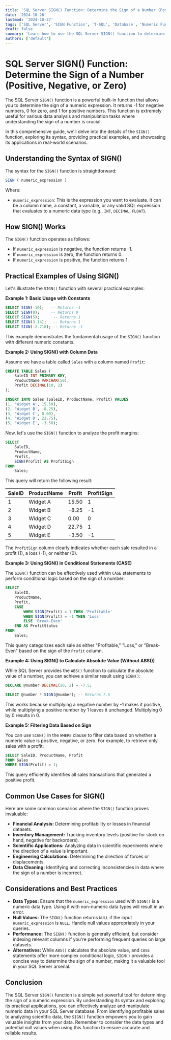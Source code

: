 ```yaml
---
title: 'SQL Server SIGN() Function: Determine the Sign of a Number (Positive, Negative, or Zero)'
date: '2024-10-26'
lastmod: '2024-10-27'
tags: ['SQL Server', 'SIGN Function', 'T-SQL', 'Database', 'Numeric Functions', 'Positive', 'Negative', 'Zero', 'Data Analysis', 'SQL Tutorial']
draft: false
summary: 'Learn how to use the SQL Server SIGN() function to determine the sign of a number. This comprehensive guide provides detailed explanations, practical examples, and use cases for analyzing numeric data in your SQL Server database.'
authors: ['default']
---
```


# SQL Server SIGN() Function: Determine the Sign of a Number (Positive, Negative, or Zero)

The SQL Server `SIGN()` function is a powerful built-in function that allows you to determine the sign of a numeric expression. It returns -1 for negative numbers, 0 for zero, and 1 for positive numbers. This function is extremely useful for various data analysis and manipulation tasks where understanding the sign of a number is crucial.

In this comprehensive guide, we'll delve into the details of the `SIGN()` function, exploring its syntax, providing practical examples, and showcasing its applications in real-world scenarios.

## Understanding the Syntax of SIGN()

The syntax for the `SIGN()` function is straightforward:

```sql
SIGN ( numeric_expression )
```

Where:

*   `numeric_expression`: This is the expression you want to evaluate. It can be a column name, a constant, a variable, or any valid SQL expression that evaluates to a numeric data type (e.g., `INT`, `DECIMAL`, `FLOAT`).

## How SIGN() Works

The `SIGN()` function operates as follows:

*   If `numeric_expression` is negative, the function returns -1.
*   If `numeric_expression` is zero, the function returns 0.
*   If `numeric_expression` is positive, the function returns 1.

## Practical Examples of Using SIGN()

Let's illustrate the `SIGN()` function with several practical examples:

**Example 1: Basic Usage with Constants**

```sql
SELECT SIGN(-10);   -- Returns -1
SELECT SIGN(0);     -- Returns 0
SELECT SIGN(5);      -- Returns 1
SELECT SIGN(3.14);   -- Returns 1
SELECT SIGN(-2.718); -- Returns -1
```

This example demonstrates the fundamental usage of the `SIGN()` function with different numeric constants.

**Example 2: Using SIGN() with Column Data**

Assume we have a table called `Sales` with a column named `Profit`:

```sql
CREATE TABLE Sales (
    SaleID INT PRIMARY KEY,
    ProductName VARCHAR(50),
    Profit DECIMAL(10, 2)
);

INSERT INTO Sales (SaleID, ProductName, Profit) VALUES
(1, 'Widget A', 15.50),
(2, 'Widget B', -8.25),
(3, 'Widget C', 0.00),
(4, 'Widget D', 22.75),
(5, 'Widget E', -3.50);
```

Now, let's use the `SIGN()` function to analyze the profit margins:

```sql
SELECT
    SaleID,
    ProductName,
    Profit,
    SIGN(Profit) AS ProfitSign
FROM
    Sales;
```

This query will return the following result:

| SaleID | ProductName | Profit | ProfitSign |
|---|---|---|---|
| 1 | Widget A | 15.50 | 1 |
| 2 | Widget B | -8.25 | -1 |
| 3 | Widget C | 0.00 | 0 |
| 4 | Widget D | 22.75 | 1 |
| 5 | Widget E | -3.50 | -1 |

The `ProfitSign` column clearly indicates whether each sale resulted in a profit (1), a loss (-1), or neither (0).

**Example 3: Using SIGN() in Conditional Statements (CASE)**

The `SIGN()` function can be effectively used within `CASE` statements to perform conditional logic based on the sign of a number:

```sql
SELECT
    SaleID,
    ProductName,
    Profit,
    CASE
        WHEN SIGN(Profit) = 1 THEN 'Profitable'
        WHEN SIGN(Profit) = -1 THEN 'Loss'
        ELSE 'Break-Even'
    END AS ProfitStatus
FROM
    Sales;
```

This query categorizes each sale as either "Profitable," "Loss," or "Break-Even" based on the sign of the `Profit` column.

**Example 4: Using SIGN() to Calculate Absolute Value (Without ABS())**

While SQL Server provides the `ABS()` function to calculate the absolute value of a number, you can achieve a similar result using `SIGN()`:

```sql
DECLARE @number DECIMAL(10, 2) = -7.5;

SELECT @number * SIGN(@number); -- Returns 7.5
```

This works because multiplying a negative number by -1 makes it positive, while multiplying a positive number by 1 leaves it unchanged.  Multiplying 0 by 0 results in 0.

**Example 5:  Filtering Data Based on Sign**

You can use `SIGN()` in the `WHERE` clause to filter data based on whether a numeric value is positive, negative, or zero.  For example, to retrieve only sales with a profit:

```sql
SELECT SaleID, ProductName, Profit
FROM Sales
WHERE SIGN(Profit) = 1;
```

This query efficiently identifies all sales transactions that generated a positive profit.

## Common Use Cases for SIGN()

Here are some common scenarios where the `SIGN()` function proves invaluable:

*   **Financial Analysis:** Determining profitability or losses in financial datasets.
*   **Inventory Management:** Tracking inventory levels (positive for stock on hand, negative for backorders).
*   **Scientific Applications:** Analyzing data in scientific experiments where the direction of a value is important.
*   **Engineering Calculations:**  Determining the direction of forces or displacements.
*   **Data Cleaning:**  Identifying and correcting inconsistencies in data where the sign of a number is incorrect.

## Considerations and Best Practices

*   **Data Types:** Ensure that the `numeric_expression` used with `SIGN()` is a numeric data type. Using it with non-numeric data types will result in an error.
*   **Null Values:** The `SIGN()` function returns `NULL` if the input `numeric_expression` is `NULL`.  Handle null values appropriately in your queries.
*   **Performance:** The `SIGN()` function is generally efficient, but consider indexing relevant columns if you're performing frequent queries on large datasets.
*   **Alternatives:** While `ABS()` calculates the absolute value, and `CASE` statements offer more complex conditional logic, `SIGN()` provides a concise way to determine the sign of a number, making it a valuable tool in your SQL Server arsenal.

## Conclusion

The SQL Server `SIGN()` function is a simple yet powerful tool for determining the sign of a numeric expression. By understanding its syntax and exploring its practical applications, you can effectively analyze and manipulate numeric data in your SQL Server database.  From identifying profitable sales to analyzing scientific data, the `SIGN()` function empowers you to gain valuable insights from your data. Remember to consider the data types and potential null values when using this function to ensure accurate and reliable results.